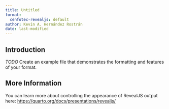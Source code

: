 ```yaml
---
title: Untitled
format:
  cenfotec-revealjs: default
author: Kevin A. Hernández Rostrán
date: last-modified
---
```


## Introduction

*TODO* Create an example file that demonstrates the formatting and features of your format.

## More Information

You can learn more about controlling the appearance of RevealJS output here: <https://quarto.org/docs/presentations/revealjs/>

